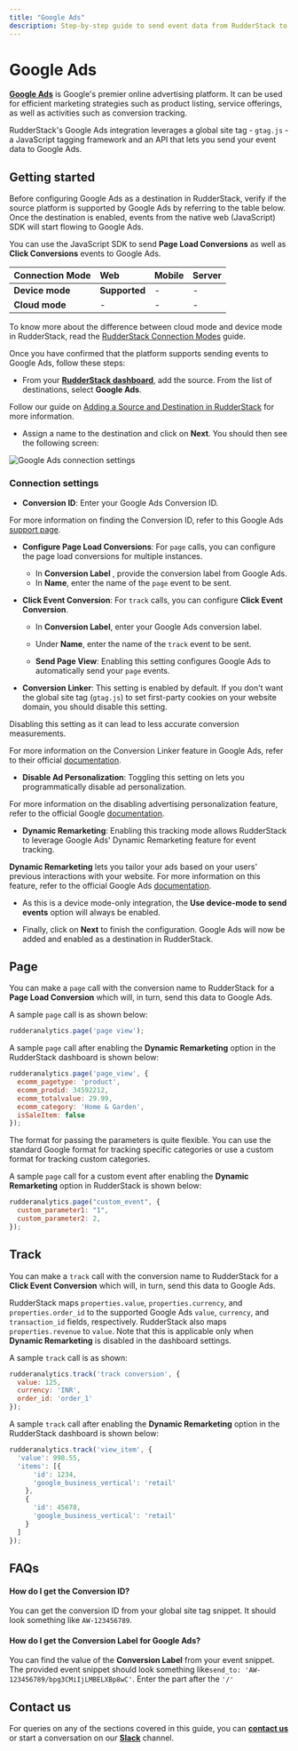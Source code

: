 ```yaml
---
title: "Google Ads"
description: Step-by-step guide to send event data from RudderStack to Google Ads
---
```


# Google Ads

[**Google Ads**](https://ads.google.com/) is Google's premier online advertising platform. It can be used for efficient marketing strategies such as product listing, service offerings, as well as activities such as conversion tracking.

RudderStack's Google Ads integration leverages a global site tag - `gtag.js` - a JavaScript tagging framework and an API that lets you send your event data to Google Ads.

## Getting started

Before configuring Google Ads as a destination in RudderStack, verify if the source platform is supported by Google Ads by referring to the table below. Once the destination is enabled, events from the native web (JavaScript) SDK will start flowing to Google Ads.

<div class="infoBlock">

You can use the JavaScript SDK to send **Page Load Conversions** as well as **Click Conversions** events to Google Ads.
</div>

| **Connection Mode** | **Web**       | **Mobile** | **Server** |
| :------------------ | :------------ | :--------- | :--------- |
| **Device mode**     | **Supported** | -          | -          |
| **Cloud mode**      | -             | -          | -          |

<div class="infoBlock">

To know more about the difference between cloud mode and device mode in RudderStack, read the <a href="https://rudderstack.com/docs/connections/rudderstack-connection-modes/">RudderStack Connection Modes</a> guide.
</div>

Once you have confirmed that the platform supports sending events to Google Ads, follow these steps:

* From your [**RudderStack dashboard**](https://app.rudderstack.com/), add the source. From the list of destinations, select **Google Ads**.

<div class="infoBlock">
 
 Follow our guide on <a href="https://rudderstack.com/docs/connections/adding-source-and-destination-rudderstack/">Adding a Source and Destination in RudderStack</a> for more information.
</div>

* Assign a name to the destination and click on **Next**. You should then see the following screen:

<img src="../../assets/event-stream-destinations/googleads-connection-settings.png" alt="Google Ads connection settings" />

### Connection settings

- **Conversion ID**: Enter your Google Ads Conversion ID.

<div class="infoBlock">
 
 For more information on finding the Conversion ID, refer to this Google Ads <a href="https://support.google.com/tagmanager/answer/6105160?hl=en">support page</a>.
</div>

- **Configure Page Load Conversions**: For `page` calls, you can configure the page load conversions for multiple instances. 
  - In **Conversion Label** , provide the conversion label from Google Ads. 
  - In **Name**, enter the name of the `page` event to be sent.

- **Click Event Conversion**: For `track` calls, you can configure **Click Event Conversion**. 
  - In **Conversion Label**, enter your Google Ads conversion label. 
  - Under **Name**, enter the name of the `track` event to be sent.

  - **Send Page View**: Enabling this setting configures Google Ads to automatically send your `page` events.

- **Conversion Linker**: This setting is enabled by default. If you don't want the global site tag (`gtag.js`) to set first-party cookies on your website domain, you should disable this setting.

<div class="warningBlock">

Disabling this setting as it can lead to less accurate conversion measurements.
</div>

<div class="infoBlock">
 
For more information on the Conversion Linker feature in Google Ads, refer to their official <a href="https://support.google.com/google-ads/answer/7521212?hl=en">documentation</a>.
</div>

- **Disable Ad Personalization**: Toggling this setting on lets you programmatically disable ad personalization. 

<div class="infoBlock">
 
For more information on the disabling advertising personalization feature, refer to the official Google <a href="https://developers.google.com/analytics/devguides/collection/gtagjs/display-features#disable_advertising_personalization">documentation</a>.
</div>

- **Dynamic Remarketing**: Enabling this tracking mode allows RudderStack to leverage Google Ads' Dynamic Remarketing feature for event tracking.

<div class="infoBlock">
 
<strong>Dynamic Remarketing</strong> lets you tailor your ads based on your users' previous interactions with your website. For more information on this feature, refer to the official Google Ads <a href="https://support.google.com/google-ads/answer/7305793">documentation</a>.
</div>
 
- As this is a device mode-only integration, the **Use device-mode to send events** option will always be enabled.

- Finally, click on **Next** to finish the configuration. Google Ads will now be added and enabled as a destination in RudderStack.

## Page

You can make a `page` call with the conversion name to RudderStack for a **Page Load Conversion** which will, in turn, send this data to Google Ads.

A sample `page` call is as shown below:

```javascript
rudderanalytics.page('page view');
```

A sample `page` call after enabling the **Dynamic Remarketing** option in the RudderStack dashboard is shown below:

```javascript
rudderanalytics.page('page_view', {
  ecomm_pagetype: 'product',
  ecomm_prodid: 34592212,
  ecomm_totalvalue: 29.99,
  ecomm_category: 'Home & Garden',
  isSaleItem: false
});
```

<div class="successBlock">

The format for passing the parameters is quite flexible. You can use the standard Google format for tracking specific categories or use a custom format for tracking custom categories.
</div>

A sample `page` call for a custom event after enabling the **Dynamic Remarketing** option in RudderStack is shown below:

```javascript
rudderanalytics.page("custom_event", {
  custom_parameter1: "1",
  custom_parameter2: 2,
});
```

## Track

You can make a `track` call with the conversion name to RudderStack for a **Click Event Conversion** which will, in turn, send this data to Google Ads.

<div class="infoBlock">

RudderStack maps `properties.value`, `properties.currency`, and `properties.order_id` to the supported Google Ads `value`, `currency`, and `transaction_id` fields, respectively. RudderStack also maps `properties.revenue` to `value`.  Note that this is applicable only when <strong>Dynamic Remarketing</strong> is disabled in the dashboard settings.
</div>

A sample `track` call is as shown:

```javascript
rudderanalytics.track('track conversion', {
  value: 125,
  currency: 'INR',
  order_id: 'order_1'
});
```

A sample `track` call after enabling the **Dynamic Remarketing** option in the RudderStack dashboard is shown below:

```javascript
rudderanalytics.track('view_item', {
  'value': 998.55,
  'items': [{
      'id': 1234,
      'google_business_vertical': 'retail'
    },
    {
      'id': 45678,
      'google_business_vertical': 'retail'
    }
  ]
});
```

## FAQs

#### How do I get the Conversion ID?

You can get the conversion ID from your global site tag snippet. It should look something like `AW-123456789`.

#### How do I get the Conversion Label for Google Ads?

You can find the value of the **Conversion Label** from your event snippet. The provided event snippet should look something like`send_to: 'AW-123456789/bpg3CMiIjLMBELXBp8wC'`. Enter the part after the `'/'`

## Contact us

For queries on any of the sections covered in this guide, you can [**contact us**](mailto:%20docs@rudderstack.com) or start a conversation on our [**Slack**](https://rudderstack.com/join-rudderstack-slack-community) channel.